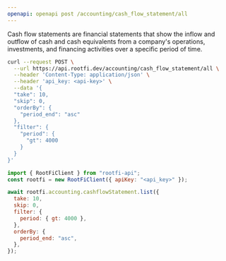 ```yaml
---
openapi: openapi post /accounting/cash_flow_statement/all
---
```


Cash flow statements are financial statements that show the inflow and outflow of cash and cash equivalents from a company's operations, investments, and financing activities over a specific period of time.

<RequestExample>

```bash cURL
curl --request POST \
  --url https://api.rootfi.dev/accounting/cash_flow_statement/all \
  --header 'Content-Type: application/json' \
  --header 'api_key: <api-key>' \
  --data '{
  "take": 10,
  "skip": 0,
  "orderBy": {
    "period_end": "asc"
  },
  "filter": {
    "period": {
      "gt": 4000
    }
  }
}'
```

```javascript NodeJS
import { RootFiClient } from "rootfi-api";
const rootfi = new RootFiClient({ apiKey: "<api_key>" });

await rootfi.accounting.cashflowStatement.list({
  take: 10,
  skip: 0,
  filter: {
    period: { gt: 4000 },
  },
  orderBy: {
    period_end: "asc",
  },
});
```

</RequestExample>
